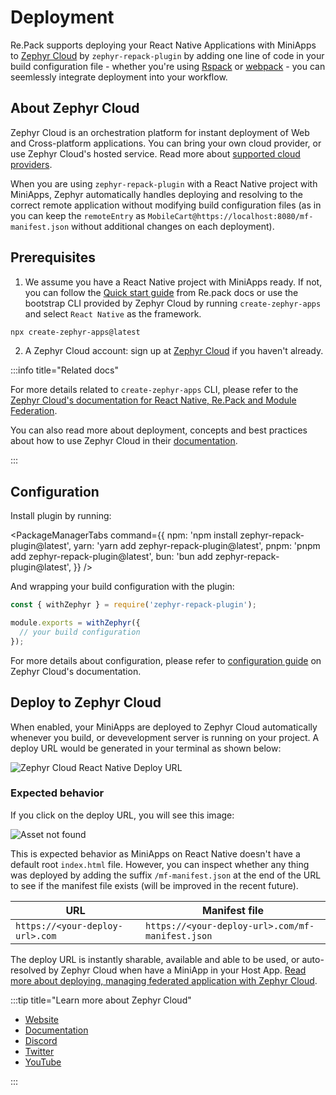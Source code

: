 
# Deployment 

Re.Pack supports deploying your React Native Applications with MiniApps to [Zephyr Cloud](https://zephyr-cloud.io) by `zephyr-repack-plugin` by adding one line of code in your build configuration file - whether you're using [Rspack](https://rspack.dev) or [webpack](https://webpack.js.org) - you can seemlessly integrate deployment into your workflow. 


## About Zephyr Cloud
Zephyr Cloud is an orchestration platform for instant deployment of Web and Cross-platform applications. You can bring your own cloud provider, or use Zephyr Cloud's hosted service. Read more about [supported cloud providers](https://docs.zephyr-cloud.io/cloud).

When you are using `zephyr-repack-plugin` with a React Native project with MiniApps, Zephyr automatically handles deploying and resolving to the correct remote application without modifying build configuration files (as in you can keep the `remoteEntry` as `MobileCart@https://localhost:8080/mf-manifest.json` without additional changes on each deployment).

## Prerequisites


1. We assume you have a React Native project with MiniApps ready. If not, you can follow the [Quick start guide](/getting-started/quick-start) from Re.pack docs or use the bootstrap CLI provided by Zephyr Cloud by running `create-zephyr-apps` and select `React Native` as the framework. 
```bash 
npx create-zephyr-apps@latest
```
2. A Zephyr Cloud account: sign up at [Zephyr Cloud](https://app.zephyr-cloud.io?ref=repack) if you haven't already. 


:::info title="Related docs"

For more details related to `create-zephyr-apps` CLI, please refer to the [Zephyr Cloud's documentation for React Native, Re.Pack and Module Federation](https://docs.zephyr-cloud.io/recipes/repack-mf).

You can also read more about deployment, concepts and best practices about how to use Zephyr Cloud in their [documentation](https://docs.zephyr-cloud.io).

:::


## Configuration 

Install plugin by running: 

<PackageManagerTabs command={{
  npm: 'npm install zephyr-repack-plugin@latest',
  yarn: 'yarn add zephyr-repack-plugin@latest',
  pnpm: 'pnpm add zephyr-repack-plugin@latest',
  bun: 'bun add zephyr-repack-plugin@latest',
}} />

And wrapping your build configuration with the plugin: 

```js
const { withZephyr } = require('zephyr-repack-plugin');

module.exports = withZephyr({
  // your build configuration
});
```

For more details about configuration, please refer to [configuration guide](https://docs.zephyr-cloud.io/recipes/repack-mf#modify-thehostapp) on Zephyr Cloud's documentation.

## Deploy to Zephyr Cloud

When enabled, your MiniApps are deployed to Zephyr Cloud automatically whenever you build, or devevelopment server is running on your project. A deploy URL would be generated in your terminal as shown below: 

![Zephyr Cloud React Native Deploy URL](/img/repack-deploy-url.png)

### Expected behavior 

If you click on the deploy URL, you will see this image: 

![Asset not found](/img/asset-not-found.png)

This is expected behavior as MiniApps on React Native doesn't have a default root `index.html` file. However, you can inspect whether any thing was deployed by adding the suffix `/mf-manifest.json` at the end of the URL to see if the manifest file exists (will be improved in the recent future). 

| URL | Manifest file |
| --- | --- |
| `https://<your-deploy-url>.com`| `https://<your-deploy-url>.com/mf-manifest.json` |



The deploy URL is instantly sharable, available and able to be used, or auto-resolved by Zephyr Cloud when have a MiniApp in your Host App. [Read more about deploying, managing federated application with Zephyr Cloud](https://docs.zephyr-cloud.io/how-to/mf-guide).





:::tip title="Learn more about Zephyr Cloud"

- [Website](https://zephyr-cloud.io)
- [Documentation](https://docs.zephyr-cloud.io)
- [Discord](https://zephyr-cloud.io/discord)
- [Twitter](https://zephyr-cloud.io/twitter)
- [YouTube](https://zephyr-cloud.io/youtube)

:::


